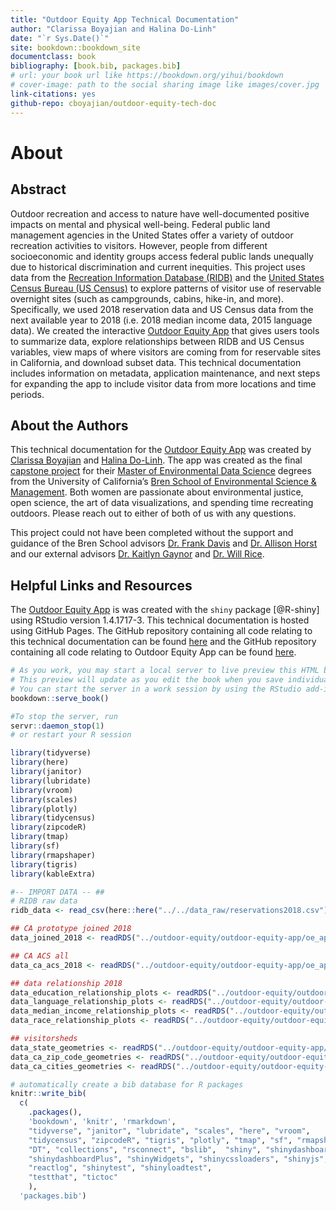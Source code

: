 ```yaml
--- 
title: "Outdoor Equity App Technical Documentation"
author: "Clarissa Boyajian and Halina Do-Linh"
date: "`r Sys.Date()`"
site: bookdown::bookdown_site
documentclass: book
bibliography: [book.bib, packages.bib]
# url: your book url like https://bookdown.org/yihui/bookdown
# cover-image: path to the social sharing image like images/cover.jpg
link-citations: yes
github-repo: cboyajian/outdoor-equity-tech-doc
---
```


# About

## Abstract

Outdoor recreation and access to nature have well-documented positive impacts on mental and physical well-being. Federal public land management agencies in the United States offer a variety of outdoor recreation activities to visitors. However, people from different socioeconomic and identity groups access federal public lands unequally due to historical discrimination and current inequities. This project uses data from the [Recreation Information Database (RIDB)](https://ridb.recreation.gov/landing) and the [United States Census Bureau (US Census)](https://www.census.gov/data.html) to explore patterns of visitor use of reservable overnight sites (such as campgrounds, cabins, hike-in, and more). Specifically, we used 2018 reservation data and US Census data from the next available year to 2018 (i.e. 2018 median income data, 2015 language data). We created the interactive [Outdoor Equity App](https://shinyapps.bren.ucsb.edu/oe_app/) that gives users tools to summarize data, explore relationships between RIDB and US Census variables, view maps of where visitors are coming from for reservable sites in California, and download subset data. This technical documentation includes information on metadata, application maintenance, and next steps for expanding the app to include visitor data from more locations and time periods. 


## About the Authors

This technical documentation for the [Outdoor Equity App](https://shinyapps.bren.ucsb.edu/oe_app/) was created by [Clarissa Boyajian](https://cboyajian.github.io/) and [Halina Do-Linh](https://hdolinh.github.io/). The app was created as the final [capstone project](https://bren.ucsb.edu/projects/visualizing-visitor-use-trends-california-campsites-explore-equitable-access) for their [Master of Environmental Data Science](https://bren.ucsb.edu/masters-programs/master-environmental-data-science) degrees from the University of California's [Bren School of Environmental Science & Management](https://bren.ucsb.edu/). Both women are passionate about environmental justice, open science, the art of data visualizations, and spending time recreating outdoors. Please reach out to either of both of us with any questions.

This project could not have been completed without the support and guidance of the Bren School advisors [Dr. Frank Davis](https://bren.ucsb.edu/people/frank-davis) and [Dr. Allison Horst](https://bren.ucsb.edu/people/allison-horst) and our external advisors [Dr. Kaitlyn Gaynor](https://gaynorlab.weebly.com/people.html) and [Dr. Will Rice](https://www.willrice.us/).


## Helpful Links and Resources

The [Outdoor Equity App](https://shinyapps.bren.ucsb.edu/oe_app/) is was created with the `shiny` package [@R-shiny] using RStudio version 1.4.1717-3. This technical documentation is hosted using GitHub Pages. The GitHub repository containing all code relating to this technical documentation can be found [here](https://github.com/cboyajian/outdoor-equity-tech-doc) and the GitHub repository containing all code relating to Outdoor Equity App can be found [here](https://github.com/outdoor-equity/outdoor-equity).

```r
# As you work, you may start a local server to live preview this HTML book. 
# This preview will update as you edit the book when you save individual .Rmd files. 
# You can start the server in a work session by using the RStudio add-in "Preview book", or from the R console:
bookdown::serve_book()

#To stop the server, run 
servr::daemon_stop(1) 
# or restart your R session
```


```r
library(tidyverse)
library(here)
library(janitor)
library(lubridate)
library(vroom)
library(scales)
library(plotly)
library(tidycensus)
library(zipcodeR)
library(tmap)
library(sf)
library(rmapshaper)
library(tigris)
library(kableExtra)

#-- IMPORT DATA -- ##
# RIDB raw data
ridb_data <- read_csv(here::here("../../data_raw/reservations2018.csv"))

## CA prototype joined 2018
data_joined_2018 <- readRDS("../outdoor-equity/outdoor-equity-app/oe_app/data/2018_joined_data.rds")

## CA ACS all
data_ca_acs_2018 <- readRDS("../outdoor-equity/outdoor-equity-app/oe_app/data/2018_ca_acs_all.rds")

## data relationship 2018
data_education_relationship_plots <- readRDS("../outdoor-equity/outdoor-equity-app/oe_app/data/education_relationship_plots.rds")
data_language_relationship_plots <- readRDS("../outdoor-equity/outdoor-equity-app/oe_app/data/language_relationship_plots.rds")
data_median_income_relationship_plots <- readRDS("../outdoor-equity/outdoor-equity-app/oe_app/data/median_income_relationship_plots.rds")
data_race_relationship_plots <- readRDS("../outdoor-equity/outdoor-equity-app/oe_app/data/race_relationship_plots.rds")

## visitorsheds
data_state_geometries <- readRDS("../outdoor-equity/outdoor-equity-app/oe_app/data/states_geometries.rds")
data_ca_zip_code_geometries <- readRDS("../outdoor-equity/outdoor-equity-app/oe_app/data/ca_zip_codes_geometries.rds")
data_ca_cities_geometries <- readRDS("../outdoor-equity/outdoor-equity-app/oe_app/data/ca_cities_geometries.rds")
```


```r
# automatically create a bib database for R packages
knitr::write_bib(
  c(
    .packages(), 
    'bookdown', 'knitr', 'rmarkdown', 
    "tidyverse", "janitor", "lubridate", "scales", "here", "vroom", 
    "tidycensus", "zipcodeR", "tigris", "plotly", "tmap", "sf", "rmapshaper", 
    "DT", "collections", "rsconnect", "bslib",  "shiny", "shinydashboard", 
    "shinydashboardPlus", "shinyWidgets", "shinycssloaders", "shinyjs", 
    "reactlog", "shinytest", "shinyloadtest",
    "testthat", "tictoc"
    ), 
  'packages.bib')
```

